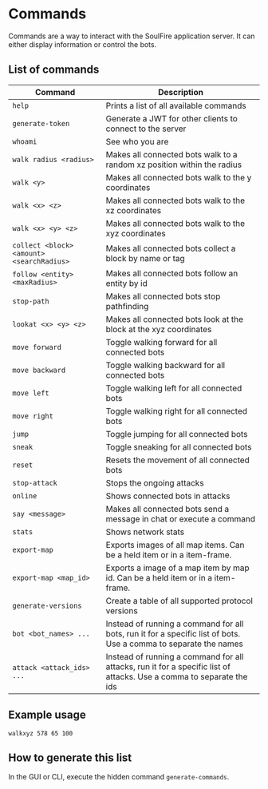 # Commands

Commands are a way to interact with the SoulFire application server.
It can either display information or control the bots.

## List of commands

| Command                                   | Description                                                                                                          |
|-------------------------------------------|----------------------------------------------------------------------------------------------------------------------|
| `help`                                    | Prints a list of all available commands                                                                              |
| `generate-token`                          | Generate a JWT for other clients to connect to the server                                                            |
| `whoami`                                  | See who you are                                                                                                      |
| `walk radius <radius>`                    | Makes all connected bots walk to a random xz position within the radius                                              |
| `walk <y>`                                | Makes all connected bots walk to the y coordinates                                                                   |
| `walk <x> <z>`                            | Makes all connected bots walk to the xz coordinates                                                                  |
| `walk <x> <y> <z>`                        | Makes all connected bots walk to the xyz coordinates                                                                 |
| `collect <block> <amount> <searchRadius>` | Makes all connected bots collect a block by name or tag                                                              |
| `follow <entity> <maxRadius>`             | Makes all connected bots follow an entity by id                                                                      |
| `stop-path`                               | Makes all connected bots stop pathfinding                                                                            |
| `lookat <x> <y> <z>`                      | Makes all connected bots look at the block at the xyz coordinates                                                    |
| `move forward`                            | Toggle walking forward for all connected bots                                                                        |
| `move backward`                           | Toggle walking backward for all connected bots                                                                       |
| `move left`                               | Toggle walking left for all connected bots                                                                           |
| `move right`                              | Toggle walking right for all connected bots                                                                          |
| `jump`                                    | Toggle jumping for all connected bots                                                                                |
| `sneak`                                   | Toggle sneaking for all connected bots                                                                               |
| `reset`                                   | Resets the movement of all connected bots                                                                            |
| `stop-attack`                             | Stops the ongoing attacks                                                                                            |
| `online`                                  | Shows connected bots in attacks                                                                                      |
| `say <message>`                           | Makes all connected bots send a message in chat or execute a command                                                 |
| `stats`                                   | Shows network stats                                                                                                  |
| `export-map`                              | Exports images of all map items. Can be a held item or in a item-frame.                                              |
| `export-map <map_id>`                     | Exports a image of a map item by map id. Can be a held item or in a item-frame.                                      |
| `generate-versions`                       | Create a table of all supported protocol versions                                                                    |
| `bot <bot_names> ...`                     | Instead of running a command for all bots, run it for a specific list of bots. Use a comma to separate the names     |
| `attack <attack_ids> ...`                 | Instead of running a command for all attacks, run it for a specific list of attacks. Use a comma to separate the ids |

## Example usage

`walkxyz 578 65 100`

## How to generate this list

In the GUI or CLI, execute the hidden command `generate-commands`.
